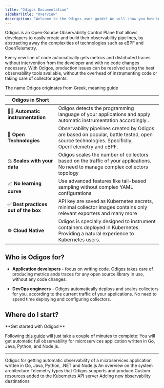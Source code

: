 ```yaml
---
title: "Odigos Documentation"
sidebarTitle: "Overview"
description: "Welcome to the Odigos user guide! We will show you how to get started sending telemetry data such as traces, metrics and logs within minutes, using Odigos."
---
```


Odigos is an Open-Source Observability Control Plane that allows developers to
easily create and build their observability pipelines, by abstracting away the
complexities of technologies such as eBPF and OpenTelemetry.

Every new line of code automatically gets metrics and distributed traces without
intervention from the developer and with no code changes necessary. With Odigos,
production issues can be resolved using the best observability tools available,
without the overhead of instrumenting code or taking care of collector agents.

The name Odigos originates from Greek, meaning guide

| Odigos in Short                      |                                                                                                                                               |
| ------------------------------------ | --------------------------------------------------------------------------------------------------------------------------------------------- |
| 🧑‍💻 **Automatic instrumentation**     | Odigos detects the programming language of your applications and apply automatic instrumentation accordingly..                                |
| 📖 **Open Technologies**             | Observability pipelines created by Odigos are based on popular, battle tested, open source technologies. Specificlly, OpenTelemetry and eBPF. |
| ⚖️ **Scales with your data**         | Odigos scales the number of collectors based on the traffic of your applications. No need to manage complex collectors topology               |
| 📈 **No learning curve**             | Use advanced features like tail-based sampling without complex YAML configurations                                                            |
| ✅ **Best practices out of the box** | API key are saved as Kubernetes secrets, minimal collector images contains only relevant exporters and many more                              |
| ☸️ **Cloud Native**                  | Odigos is specially designed to instrument containers deployed in Kubernetes. Providing a natural experience to Kubernetes users.             |

## Who is Odigos for?

- **Application developers** - focus on writing code. Odigos takes care of
  producing metrics ands traces for any open source library in use, without any
  code changes.

- **DevOps engineers** - Odigos automatically deploys and scales collectors for
  you, according to the current traffic of your applications. No need to spend
  time deploying and configuring collectors.

## Where do I start?

<Tip>
  **Get started with Odigos!**

  Following [this guide](/getting-started) will just take a couple of minutes to
  complete: You will get automatic full observability for microservices
  application written in Go, Java, Python, and Node.js.
</Tip>

---

<CardGroup cols={2}>
  <Card title="Getting Started" icon="circle-play" href="/getting-started">
    Odigos for getting automatic observability of a microservices application written in Go, Java, Python, .NET and Node.js
  </Card>
  <Card title="Architecture" icon="sitemap" href="/architecture">
    An overview on the system architecture
  </Card>
  <Card title="Telemetry Types" icon="telescope" href="/telemetry-types">
    Telemetry types that Odigos supports and produce
  </Card>
  <Card title="Custom Resources" icon="user-gear" href="/custom-resources">
    Custom resources added to the Kubernetes API server
  </Card>
  <Card
    title="Contribution Guidelines"
    icon="book"
    href="/contribution-guidelines"
  >
    Adding new bbservability destinations
  </Card>
</CardGroup>
